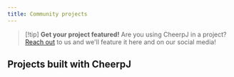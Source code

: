 ```yaml
---
title: Community projects
---
```



> [!tip] **Get your project featured!**
> Are you using CheerpJ in a project? [Reach out][submit] to us and we'll feature it here and on our social media!

## Projects built with CheerpJ

<ShowcaseList tag="CheerpJ" />

[submit]: https://github.com/leaningtech/labs.leaningtech.com/issues/new?assignees=nanaian&labels=documentation&projects=&template=project-submission.md&title=Project+submission
